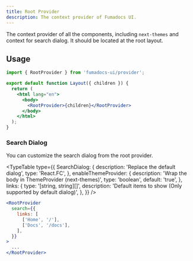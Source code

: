 ```yaml
---
title: Root Provider
description: The context provider of Fumadocs UI.
---
```


The context provider of all the components, including `next-themes` and context
for search dialog. It should be located at the root layout.

## Usage

```jsx
import { RootProvider } from 'fumadocs-ui/provider';

export default function Layout({ children }) {
  return (
    <html lang="en">
      <body>
        <RootProvider>{children}</RootProvider>
      </body>
    </html>
  );
}
```

### Search Dialog

You can customize the search dialog from the root provider.

<TypeTable
  type={{
    SearchDialog: {
      description: 'Replace the default dialog',
      type: 'React.FC<SearchDialogProps>',
    },
    enableThemeProvider: {
      description: 'Wrap the body in ThemeProvider (next-themes)',
      type: 'boolean',
      default: 'true',
    },
    links: {
      type: '[string, string][]',
      description: 'Default items to show (Only supported by default dialog)',
    },
  }}
/>

```jsx
<RootProvider
  search={{
    links: [
      ['Home', '/'],
      ['Docs', '/docs'],
    ],
  }}
>
  ...
</RootProvider>
```
